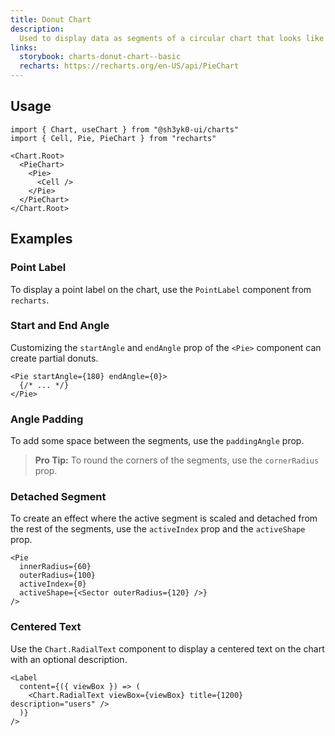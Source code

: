 ```yaml
---
title: Donut Chart
description:
  Used to display data as segments of a circular chart that looks like a donut
links:
  storybook: charts-donut-chart--basic
  recharts: https://recharts.org/en-US/api/PieChart
---
```


<ExampleTabs name="charts/donut-chart-basic" />

## Usage

```tsx
import { Chart, useChart } from "@sh3yk0-ui/charts"
import { Cell, Pie, PieChart } from "recharts"
```

```tsx
<Chart.Root>
  <PieChart>
    <Pie>
      <Cell />
    </Pie>
  </PieChart>
</Chart.Root>
```

## Examples

### Point Label

To display a point label on the chart, use the `PointLabel` component from
`recharts`.

<ExampleTabs name="charts/donut-chart-with-point-label" />

### Start and End Angle

Customizing the `startAngle` and `endAngle` prop of the `<Pie>` component can
create partial donuts.

```tsx
<Pie startAngle={180} endAngle={0}>
  {/* ... */}
</Pie>
```

<ExampleTabs name="charts/donut-chart-with-start-and-end-angle" />

### Angle Padding

To add some space between the segments, use the `paddingAngle` prop.

> **Pro Tip:** To round the corners of the segments, use the `cornerRadius`
> prop.

<ExampleTabs name="charts/donut-chart-with-angle-padding" />

### Detached Segment

To create an effect where the active segment is scaled and detached from the
rest of the segments, use the `activeIndex` prop and the `activeShape` prop.

```tsx /activeIndex/ /activeShape/
<Pie
  innerRadius={60}
  outerRadius={100}
  activeIndex={0}
  activeShape={<Sector outerRadius={120} />}
/>
```

<ExampleTabs name="charts/donut-chart-with-detached-segment" />

### Centered Text

Use the `Chart.RadialText` component to display a centered text on the chart
with an optional description.

```tsx
<Label
  content={({ viewBox }) => (
    <Chart.RadialText viewBox={viewBox} title={1200} description="users" />
  )}
/>
```

<ExampleTabs name="charts/donut-chart-with-centered-text" />
